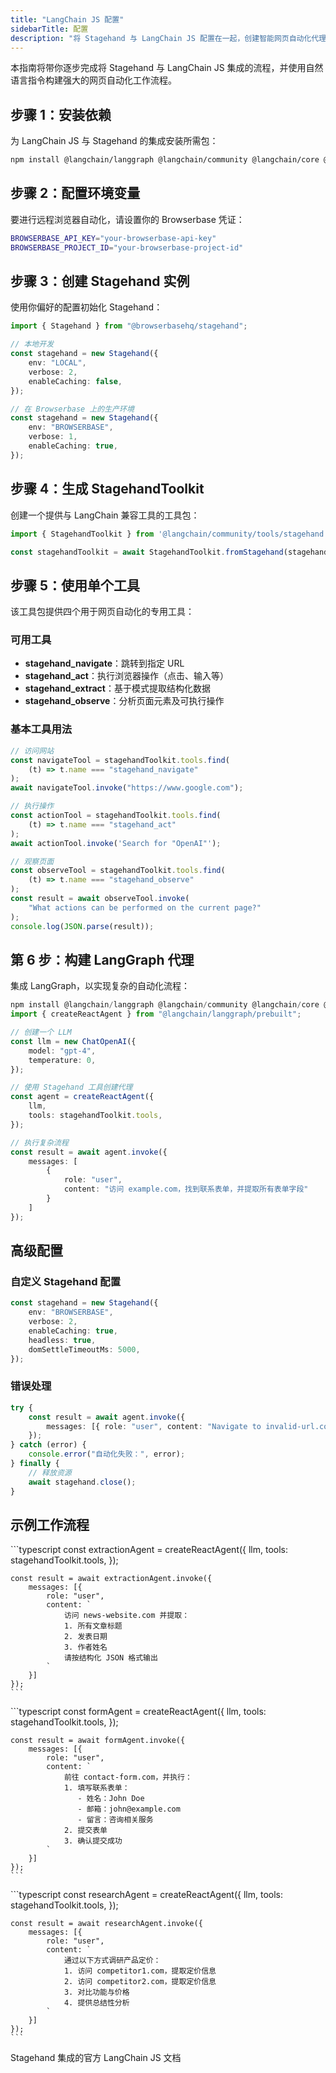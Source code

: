 ```yaml
---
title: "LangChain JS 配置"
sidebarTitle: 配置
description: "将 Stagehand 与 LangChain JS 配置在一起，创建智能网页自动化代理"
---
```


本指南将带你逐步完成将 Stagehand 与 LangChain JS 集成的流程，并使用自然语言指令构建强大的网页自动化工作流程。

## 步骤 1：安装依赖

为 LangChain JS 与 Stagehand 的集成安装所需包：

```bash
npm install @langchain/langgraph @langchain/community @langchain/core @browserbasehq/stagehand
```

## 步骤 2：配置环境变量

要进行远程浏览器自动化，请设置你的 Browserbase 凭证：

```bash
BROWSERBASE_API_KEY="your-browserbase-api-key"
BROWSERBASE_PROJECT_ID="your-browserbase-project-id"
```

## 步骤 3：创建 Stagehand 实例

使用你偏好的配置初始化 Stagehand：

```typescript
import { Stagehand } from "@browserbasehq/stagehand";

// 本地开发
const stagehand = new Stagehand({
    env: "LOCAL",
    verbose: 2,
    enableCaching: false,
});

// 在 Browserbase 上的生产环境
const stagehand = new Stagehand({
    env: "BROWSERBASE",
    verbose: 1,
    enableCaching: true,
});
```

## 步骤 4：生成 StagehandToolkit

创建一个提供与 LangChain 兼容工具的工具包：

```typescript
import { StagehandToolkit } from '@langchain/community/tools/stagehand';

const stagehandToolkit = await StagehandToolkit.fromStagehand(stagehand);
```

## 步骤 5：使用单个工具

该工具包提供四个用于网页自动化的专用工具：

### 可用工具

- **stagehand_navigate**：跳转到指定 URL
- **stagehand_act**：执行浏览器操作（点击、输入等）
- **stagehand_extract**：基于模式提取结构化数据
- **stagehand_observe**：分析页面元素及可执行操作

### 基本工具用法

```typescript
// 访问网站
const navigateTool = stagehandToolkit.tools.find(
    (t) => t.name === "stagehand_navigate"
);
await navigateTool.invoke("https://www.google.com");

// 执行操作
const actionTool = stagehandToolkit.tools.find(
    (t) => t.name === "stagehand_act"
);
await actionTool.invoke('Search for "OpenAI"');

// 观察页面
const observeTool = stagehandToolkit.tools.find(
    (t) => t.name === "stagehand_observe"
);
const result = await observeTool.invoke(
    "What actions can be performed on the current page?"
);
console.log(JSON.parse(result));
```

## 第 6 步：构建 LangGraph 代理

集成 LangGraph，以实现复杂的自动化流程：

```typescript
npm install @langchain/langgraph @langchain/community @langchain/core @langchain/openai @browserbasehq/stagehand
import { createReactAgent } from "@langchain/langgraph/prebuilt";

// 创建一个 LLM
const llm = new ChatOpenAI({
    model: "gpt-4",
    temperature: 0,
});

// 使用 Stagehand 工具创建代理
const agent = createReactAgent({
    llm,
    tools: stagehandToolkit.tools,
});

// 执行复杂流程
const result = await agent.invoke({
    messages: [
        {
            role: "user", 
            content: "访问 example.com，找到联系表单，并提取所有表单字段"
        }
    ]
});
```

## 高级配置

### 自定义 Stagehand 配置

```typescript
const stagehand = new Stagehand({
    env: "BROWSERBASE",
    verbose: 2,
    enableCaching: true,
    headless: true,
    domSettleTimeoutMs: 5000,
});
```

### 错误处理

```typescript
try {
    const result = await agent.invoke({
        messages: [{ role: "user", content: "Navigate to invalid-url.com" }]
    });
} catch (error) {
    console.error("自动化失败：", error);
} finally {
    // 释放资源
    await stagehand.close();
}
```

## 示例工作流程

<Tabs>
  <Tab title="数据提取" value="data-extraction" label="TypeScript">
    ```typescript
    const extractionAgent = createReactAgent({
        llm,
        tools: stagehandToolkit.tools,
    });

    const result = await extractionAgent.invoke({
        messages: [{
            role: "user",
            content: `
                访问 news-website.com 并提取：
                1. 所有文章标题
                2. 发表日期
                3. 作者姓名
                请按结构化 JSON 格式输出
            `
        }]
    });
    ```
  </Tab>
  <Tab title="表单自动化" value="form-automation" label="TypeScript">
    ```typescript
    const formAgent = createReactAgent({
        llm,
        tools: stagehandToolkit.tools,
    });

    const result = await formAgent.invoke({
        messages: [{
            role: "user", 
            content: `
                前往 contact-form.com，并执行：
                1. 填写联系表单：
                   - 姓名：John Doe
                   - 邮箱：john@example.com
                   - 留言：咨询相关服务
                2. 提交表单
                3. 确认提交成功
            `
        }]
    });
    ```
  </Tab>
  <Tab title="多站点调研" value="multi-site-research" label="TypeScript">
    ```typescript
    const researchAgent = createReactAgent({
        llm,
        tools: stagehandToolkit.tools,
    });

    const result = await researchAgent.invoke({
        messages: [{
            role: "user",
            content: `
                通过以下方式调研产品定价：
                1. 访问 competitor1.com，提取定价信息
                2. 访问 competitor2.com，提取定价信息
                3. 对比功能与价格
                4. 提供总结性分析
            `
        }]
    });
    ```
  </Tab>
</Tabs>

<CardGroup cols={1}>
  <Card title="LangChain JS 文档" icon="book" href="https://js.langchain.com/docs/integrations/tools/stagehand/">
    Stagehand 集成的官方 LangChain JS 文档
  </Card>
</CardGroup>